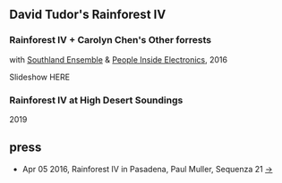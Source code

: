 <Cover src="Southland-Rainforest-Rauch-Web-0379_800.jpg" />

## David Tudor's Rainforest IV
### Rainforest IV + Carolyn Chen's Other forrests
with [Southland Ensemble](https://www.southlandensemble.com/) & [People Inside Electronics](https://peopleinsideelectronics.com/), 2016

Slideshow HERE

<YouTube
    src="https://www.youtube.com/embed/GUq_7KyPTTo"
    title=""
    width="560"
    height="315"
/>

### Rainforest IV at High Desert Soundings
2019

<Vimeo src="https://player.vimeo.com/video/359663758?title=0&byline=0&portrait=0" width="640" height="360" />

## press
* Apr 05 2016, Rainforest IV in Pasadena, Paul Muller, Sequenza 21 [→](http://www.sequenza21.com/2016/04/rainforest-iv-in-pasadena/)

